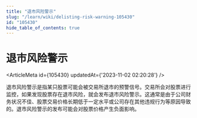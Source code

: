 ```yaml
---
title: "退市风险警示"
slug: "/learn/wiki/delisting-risk-warning-105430"
id: "105430"
hide_table_of_contents: true
---
```



# 退市风险警示

<ArticleMeta id={105430} updatedAt={'2023-11-02 02:20:28'} />
<div className='border-solid border-b border-t-0 my-4 border-[var(--ifm-color-gray-300)]' />

退市风险警示是指某只股票可能会被交易所退市的预警信号。交易所会对股票进行监控，如果发现股票存在退市风险，就会发布退市风险警示。这通常是由于公司财务状况不佳、股票交易价格长期低于一定水平或公司存在其他违规行为等原因导致的。退市风险警示的发布可能会对股票价格产生负面影响。
